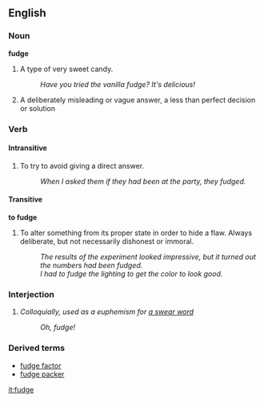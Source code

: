 ==English==
===Noun===
'''fudge'''
# A type of very sweet candy.
#: ''Have you tried the vanilla fudge?  It's delicious!''
# A deliberately misleading or vague answer, a less than perfect decision or solution

===Verb===
====Intransitive====
# To try to avoid giving a direct answer.
#: ''When I asked them if they had been at the party, they fudged.''

====Transitive====
'''to fudge'''
# To alter something from its proper state in order to hide a flaw.  Always deliberate, but not necessarily dishonest or immoral.
#: ''The results of the experiment looked impressive, but it turned out the numbers had been fudged.''
#: ''I had to fudge the lighting to get the color to look good.''

===Interjection===
# ''Colloquially, used as a euphemism for [[a swear word]]''
#: ''Oh, fudge!''

===Derived terms===
*[[fudge factor]]
*[[fudge packer]]

[[it:fudge]]
